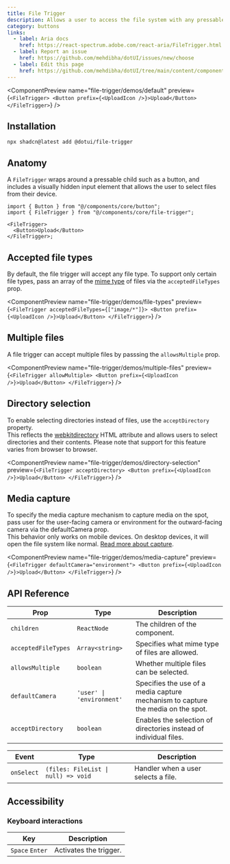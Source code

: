 ```yaml
---
title: File Trigger
description: Allows a user to access the file system with any pressable aria component.
category: buttons
links:
  - label: Aria docs
    href: https://react-spectrum.adobe.com/react-aria/FileTrigger.html
  - label: Report an issue
    href: https://github.com/mehdibha/dotUI/issues/new/choose
  - label: Edit this page
    href: https://github.com/mehdibha/dotUI/tree/main/content/components/buttons/file-trigger.mdx?plain=1
---
```


<ComponentPreview
  name="file-trigger/demos/default"
  preview={`<FileTrigger>
    <Button prefix={<UploadIcon />}>Upload</Button>
</FileTrigger>`}
/>

## Installation

```package-install
npx shadcn@latest add @dotui/file-trigger
```

## Anatomy

A `FileTrigger` wraps around a pressable child such as a button, and includes a visually hidden input element that allows the user to select files from their device.

```tsx
import { Button } from "@/components/core/button";
import { FileTrigger } from "@/components/core/file-trigger";

<FileTrigger>
  <Button>Upload</Button>
</FileTrigger>;
```

## Accepted file types

By default, the file trigger will accept any file type. To support only certain file types, pass an array of the [mime type](https://developer.mozilla.org/en-US/docs/Web/HTTP/Basics_of_HTTP/MIME_types/Common_types) of files via the `acceptedFileTypes` prop.

<ComponentPreview
  name="file-trigger/demos/file-types"
  preview={`<FileTrigger acceptedFileTypes={["image/*"]}>
    <Button prefix={<UploadIcon />}>Upload</Button>
</FileTrigger>`}
/>

## Multiple files

A file trigger can accept multiple files by passsing the `allowsMultiple` prop.

<ComponentPreview
  name="file-trigger/demos/multiple-files"
  preview={`<FileTrigger allowMultiple>
    <Button prefix={<UploadIcon />}>Upload</Button>
</FileTrigger>`}
/>

## Directory selection

To enable selecting directories instead of files, use the `acceptDirectory` property.<br/>
This reflects the [webkitdirectory](https://developer.mozilla.org/en-US/docs/Web/API/HTMLInputElement/webkitdirectory) HTML attribute and allows users to select directories and their contents. Please note that support for this feature varies from browser to browser.

<ComponentPreview
  name="file-trigger/demos/directory-selection"
  preview={`<FileTrigger acceptDirectory>
    <Button prefix={<UploadIcon />}>Upload</Button>
</FileTrigger>`}
/>

## Media capture

To specify the media capture mechanism to capture media on the spot, pass user for the user-facing camera or environment for the outward-facing camera via the defaultCamera prop.<br/>
This behavior only works on mobile devices. On desktop devices, it will open the file system like normal. [Read more about capture](https://developer.mozilla.org/en-US/docs/Web/HTML/Attributes/capture).

<ComponentPreview
  name="file-trigger/demos/media-capture"
  preview={`<FileTrigger defaultCamera="environment">
    <Button prefix={<UploadIcon />}>Upload</Button>
</FileTrigger>`}
/>

## API Reference

| Prop                | Type                      | Description                                                                      |
| ------------------- | ------------------------- | -------------------------------------------------------------------------------- |
| `children`          | `ReactNode`               | The children of the component.                                                   |
| `acceptedFileTypes` | `Array<string>`           | Specifies what mime type of files are allowed.                                   |
| `allowsMultiple`    | `boolean`                 | Whether multiple files can be selected.                                          |
| `defaultCamera`     | `'user' \| 'environment'` | Specifies the use of a media capture mechanism to capture the media on the spot. |
| `acceptDirectory`   | `boolean`                 | Enables the selection of directories instead of individual files.                |

| Event      | Type                                | Description                         |
| ---------- | ----------------------------------- | ----------------------------------- |
| `onSelect` | `(files: FileList \| null) => void` | Handler when a user selects a file. |

## Accessibility

### Keyboard interactions

| Key             | Description            |
| --------------- | ---------------------- |
| `Space` `Enter` | Activates the trigger. |
